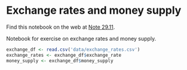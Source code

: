 # Exchange rates and money supply


Find this notebook on the web at
<a class="quarto-xref" href="https://resampling-stats.github.io/latest-r/correlation_causation.html#nte-exchange_rates_exercise">Note <span>29.11</span></a>.

Notebook for exercise on exchange rates and money supply.

```r
exchange_df <- read.csv('data/exchange_rates.csv')
exchange_rates <- exchange_df$exchange_rate
money_supply <- exchange_df$money_supply
```
